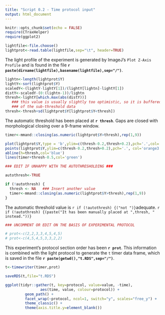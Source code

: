 ```yaml
---
title: "Script 0.2 - Time protocol input"
output: html_document
---
```


```r
knitr::opts_chunk$set(echo = FALSE)
require(CTraxHelper)
require(ggplot2)
```


```r
lightfile<-file.choose()
lightprot<-read.table(lightfile,sep="\t", header=TRUE)
```

The light profile of the experiment is generated by ImageJ's `Plot Z-Axis Profile` and is found in the file **`r paste(dirname(lightfile),basename(lightfile),sep="/")`**. 

```r
lightn<-length(lightprot$Y)
lightY<-sort(lightprot$Y)
scaledY<-(lightY-lightY[1])/(lightY[lightn]-lightY[1])
distY<-scaledY-(0:(lightn-1))/lightn
thresh<-lightY[which.max(abs(distY))] 
   ### this value is usually slightly too optimistic, so it is buffered by 1 sd 
   ### of the sub-threshold data
thresh<-thresh+sd(lightprot$Y[lightprot$Y<thresh])
```

The automatic threshold has been placed at **`r thresh`**. Gaps are closed with morphological closing over a 9-frame window.

```r
timer<-mmand::closing(as.numeric(lightprot$Y>thresh),rep(1,9))

plot(lightprot$Y,type = 'b',ylim=c(thresh-0.2,thresh+0.2),pch='.',col='orange1')
points(lightprot$Y,ylim=c(thresh-0.2,thresh+0.2),pch='.', col='orange3',cex=1.5)
abline(h=thresh,col='blue')
lines(timer+thresh-0.5,col='green')
```

```r

### EDIT IF UNHAPPY WITH THE AUTOTHRESHOLDING ###

autothresh<-TRUE

if (!autothresh) {
  thresh <- NA   ### Insert another value
  timer<-mmand::closing(as.numeric(lightprot$Y>thresh),rep(1,9))
}

```

The automatic threshold value is `r if (!autothresh) {("not ")}`adequate. 
`r if (!autothresh) {(paste("It has been manually placed at ",thresh, " instead."))}`

```r

### UNCOMMENT OR EDIT ON THE BASIS OF EXPERIMENTAL PROTOCOL

# prot<-c(2,2,3,3,4,5,4,5)
# prot<-c(4,5,4,5,3,3,2,2)

```

This experiment's protocol section order has been **`r prot`**. This information is combined with the light protocol to generate the `t` timer data frame, which is saved in the file **`r paste(getwd(),"t.RDS",sep="/")`**.

```r
t<-timewriter(timer,prot)

saveRDS(t,file="t.RDS")
```

```r
ggplot(tidyr::gather(t, key=protocol, value=value, -time), 
                aes(time, value, colour=protocol)) +
         geom_path() +
         facet_wrap(~protocol, ncol=1, switch="y", scales="free_y") +
         theme_classic() +
         theme(axis.title.y=element_blank())
```
